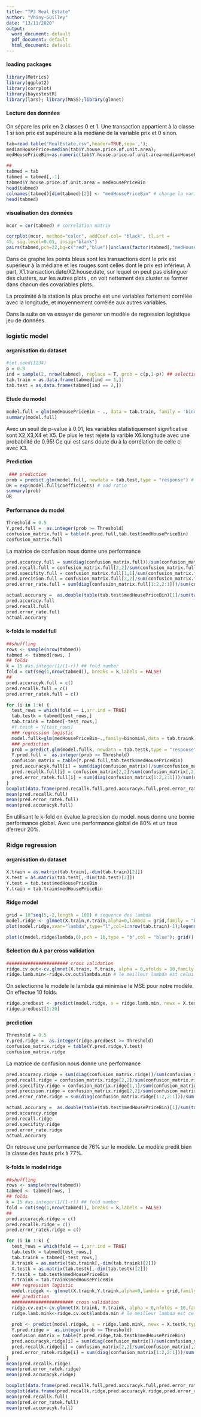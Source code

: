```yaml
---
title: "TP3 Real Estate"
author: "Vhiny-Guilley"
date: "13/11/2020"
output:
  word_document: default
  pdf_document: default
  html_document: default
---
```



#### loading packages
```r
library(Metrics)
library(ggplot2)
library(corrplot)
library(bayestestR)
library(lars); library(MASS);library(glmnet)

```


#### Lecture des données

On sépare les prix en 2 classes 0 et 1. Une transaction appartient à la classe 1 si son prix est supérieure à la médiane de la variable prix et 0 sinon.

```r

tab=read.table("RealEstate.csv",header=TRUE,sep=',');
medianHousePrice=median(tab$Y.house.price.of.unit.area);
medHousePriceBin=as.numeric(tab$Y.house.price.of.unit.area>medianHousePrice);

## 
tabmed = tab
tabmed = tabmed[,-1]
tabmed$Y.house.price.of.unit.area = medHousePriceBin
head(tabmed)
colnames(tabmed)[dim(tabmed)[2]] <- "medHousePriceBin" # change la variable price en medHousePriceBin dans le tableau.
head(tabmed)


```
#### visualisation des données

```r
mcor = cor(tabmed) # correlation matrix

corrplot(mcor, method="color", addCoef.col= "black", tl.srt =
45, sig.level=0.01, insig="blank")
pairs(tabmed,pch=22,bg=c("red","blue")[unclass(factor(tabmed[,"medHousePriceBin"]))])
```
Dans ce graphe les points bleus sont les transactions dont le prix est supérieur à la médiane et les rouges sont celles dont le prix est inférieur. A part, X1.transaction.date/X2.house.date, sur lequel on peut pas distinguer des clusters, sur les autres plots , on voit nettement des cluster se former dans chacun des covariables plots.

La proximité à la station la plus proche est une variables fortement corrélée avec la longitude, et moyennement corrélée aux autres variables.


Dans la suite on va essayer de generer un modèle de regression logistique jeu de données.

### logistic model
#### organisation du dataset
```r
#set.seed(1234)
p = 0.8
ind = sample(2, nrow(tabmed), replace = T, prob = c(p,1-p)) ## selection aleatoire 80 - 20 des indices du tableau 
tab.train = as.data.frame(tabmed[ind == 1,])
tab.test = as.data.frame(tabmed[ind == 2,])
```

#### Etude du model
```r
model.full = glm(medHousePriceBin ~ ., data = tab.train, family = 'binomial')
summary(model.full)
```
Avec un seuil de p-value à 0.01, les variables  statistiquement significative sont X2,X3,X4 et X5. De plus le test rejete la varible X6.longitude avec une probabilité de 0.95! Ce qui est sans doute du à la corrélation de celle ci avec X3.



#### Prediction
```r
 ### prediction
prob = predict.glm(model.full, newdata = tab.test,type = "response") # give the predicted probability
OR = exp(model.full$coefficients) # odd ratio
summary(prob)
OR
```

#### Performance du model 
```r
Threshold = 0.5
Y.pred.full =  as.integer(prob >= Threshold) 
confusion_matrix.full = table(Y.pred.full,tab.test$medHousePriceBin)
confusion_matrix.full
```

La matrice de confusion nous donne une performance

```r
pred.accuracy.full = sum(diag(confusion_matrix.full))/sum(confusion_matrix.full)*100#   prediction accuracy
pred.recall.full = confusion_matrix.full[2,2]/sum(confusion_matrix.full[,2])*100 # probabilité de bien predire les hauts prix  
pred.specifity.full = confusion_matrix.full[1,1]/sum(confusion_matrix.full[,1])*100 # probabilité de bien predire les bas prix  
pred.precision.full = confusion_matrix.full[2,2]/sum(confusion_matrix.full[2,])*100
pred.error_rate.full = sum(diag(confusion_matrix.full[1:2,2:1]))/sum(confusion_matrix.full) *100 # probabilité d'obtenir une erreur

actual.accurary =  as.double(table(tab.test$medHousePriceBin)[1]/sum(table(tab.test$medHousePriceBin))) # model accuracy
pred.accuracy.full
pred.recall.full
pred.error_rate.full
actual.accurary
```


#### k-folds le model full

```r
##shuffling
rows <- sample(nrow(tabmed))
tabmed <- tabmed[rows, ]
## folds
k = 15 #as.integer(1/(1-r)) ## fold number
fold = cut(seq(1,nrow(tabmed)), breaks = k,labels = FALSE)
##
pred.accuracyk.full = c()
pred.recallk.full = c()
pred.error_ratek.full = c()

for (i in 1:k) {
  test_rows = which(fold == i,arr.ind = TRUE) 
  tab.testk = tabmed[test_rows,]
  tab.traink = tabmed[-test_rows,]
  #Y.testk = Y[test_rows]
  ### regression logistic 
  model.fullk=glm(medHousePriceBin~.,family=binomial,data = tab.traink)
  ### prediction
  prob = predict.glm(model.fullk, newdata = tab.testk,type = "response") # give prob
  Y.pred.full =  as.integer(prob >= Threshold) 
  confusion_matrix = table(Y.pred.full,tab.testk$medHousePriceBin)
  pred.accuracyk.full[i] = sum(diag(confusion_matrix))/sum(confusion_matrix)*100#   prediction accuracy
  pred.recallk.full[i] = confusion_matrix[2,2]/sum(confusion_matrix[,2])*100 # the prediction of being ill ability
  pred.error_ratek.full[i] = sum(diag(confusion_matrix[1:2,2:1]))/sum(confusion_matrix) *100 
}
boxplot(data.frame(pred.recallk.full,pred.accuracyk.full,pred.error_ratek.full))
mean(pred.recallk.full)
mean(pred.error_ratek.full)
mean(pred.accuracyk.full)
```

En utilisant le k-fold  on évalue la precision du model. nous donne une bonne performance global. Avec une performance global de 80% et un taux d'erreur 20%.

### Ridge regression
#### organisation du dataset

```r
X.train = as.matrix(tab.train[,-dim(tab.train)[2]])
X.test = as.matrix(tab.test[,-dim(tab.test)[2]])
Y.test = tab.test$medHousePriceBin
Y.train = tab.train$medHousePriceBin
```

#### Ridge model
```r
grid = 10^seq(5,-2,length = 100) # sequence des lambda
model.ridge <- glmnet(X.train,Y.train,alpha=0,lambda = grid,family = "binomial")
plot(model.ridge,xvar="lambda",type="l",col=1:nrow(tab.train)-1);legend("topright",legend=colnames(tab.train[,1:ncol(tab.train)-1]), col=1:10, lty=1)
```

```r
plot(c(model.ridge$lambda,0),pch = 16,type = "b",col = "blue"); grid()
```

#### Selection du $\lambda$ par cross validation
```r
####################### cross validation
ridge.cv.out<-cv.glmnet(X.train, Y.train, alpha = 0,nfolds = 10,family = "binomial"); ridge.cv.out # on sélectionne la meilleure valeur de lambda par validation croisée
ridge.lamb.min<-ridge.cv.out$lambda.min # le meilleur lambda est celui qui produit the min MSE

```

On selectionne le modele le lambda qui minimise le MSE pour notre modèle. On effectue 10 folds.

```r
ridge.predbest <- predict(model.ridge, s = ridge.lamb.min, newx = X.test,type = 'response')
ridge.predbest[1:20]

```
#### prediction
```r
Threshold = 0.5
Y.pred.ridge =  as.integer(ridge.predbest >= Threshold)
confusion_matrix.ridge = table(Y.pred.ridge,Y.test)
confusion_matrix.ridge

```
La matrice de confusion nous donne une performance

```r
pred.accuracy.ridge = sum(diag(confusion_matrix.ridge))/sum(confusion_matrix.ridge)*100#   prediction accuracy
pred.recall.ridge = confusion_matrix.ridge[2,2]/sum(confusion_matrix.ridge[,2])*100 # probabilité de bien predire les hauts prix  
pred.specifity.ridge = confusion_matrix.ridge[1,1]/sum(confusion_matrix.ridge[,1])*100 # probabilité de bien predire les bas prix  
pred.precision.ridge = confusion_matrix.ridge[2,2]/sum(confusion_matrix.ridge[2,])*100
pred.error_rate.ridge = sum(diag(confusion_matrix.ridge[1:2,2:1]))/sum(confusion_matrix.ridge) *100 # probabilité d'obtenir une erreur

actual.accurary =  as.double(table(tab.test$medHousePriceBin)[1]/sum(table(tab.test$medHousePriceBin))) # model accuracy
pred.accuracy.ridge
pred.recall.ridge
pred.specifity.ridge
pred.error_rate.ridge
actual.accurary
```
On retrouve une performance de 76% sur le modèle. Le modèle predit bien la classe des hauts prix à 77%.


#### k-folds le model ridge

```r
##shuffling
rows <- sample(nrow(tabmed))
tabmed <- tabmed[rows, ]
## folds
k = 15 #as.integer(1/(1-r)) ## fold number
fold = cut(seq(1,nrow(tabmed)), breaks = k,labels = FALSE)
##
pred.accuracyk.ridge = c()
pred.recallk.ridge = c()
pred.error_ratek.ridge = c()

for (i in 1:k) {
  test_rows = which(fold == i,arr.ind = TRUE) 
  tab.testk = tabmed[test_rows,]
  tab.traink = tabmed[-test_rows,]
  X.traink = as.matrix(tab.traink[,-dim(tab.traink)[2]])
  X.testk = as.matrix(tab.testk[,-dim(tab.testk)[2]])
  Y.testk = tab.testk$medHousePriceBin
  Y.traink = tab.traink$medHousePriceBin
  ### regression logistic 
  model.ridgek <- glmnet(X.traink,Y.traink,alpha=0,lambda = grid,family = "binomial")
  ### prediction
  ####################### cross validation
  ridge.cv.out<-cv.glmnet(X.traink, Y.traink, alpha = 0,nfolds = 10,family = "binomial") # on sélectionne la meilleure valeur de lambda par validation croisée
  ridge.lamb.mink<-ridge.cv.out$lambda.min # le meilleur lambda est celui qui produit the min MSE
  
  prob <- predict(model.ridgek, s = ridge.lamb.mink, newx = X.testk,type = 'response')
  Y.pred.ridge =  as.integer(prob >= Threshold) 
  confusion_matrix = table(Y.pred.ridge,tab.testk$medHousePriceBin)
  pred.accuracyk.ridge[i] = sum(diag(confusion_matrix))/sum(confusion_matrix)*100#   prediction accuracy
  pred.recallk.ridge[i] = confusion_matrix[2,2]/sum(confusion_matrix[,2])*100 # the prediction of being ill ability
  pred.error_ratek.ridge[i] = sum(diag(confusion_matrix[1:2,2:1]))/sum(confusion_matrix) *100 
}
mean(pred.recallk.ridge)
mean(pred.error_ratek.ridge)
mean(pred.accuracyk.ridge)
```
```r
boxplot(data.frame(pred.recallk.full,pred.accuracyk.full,pred.error_ratek.full))
boxplot(data.frame(pred.recallk.ridge,pred.accuracyk.ridge,pred.error_ratek.ridge))
mean(pred.recallk.full)
mean(pred.error_ratek.full)
mean(pred.accuracyk.full)
```

